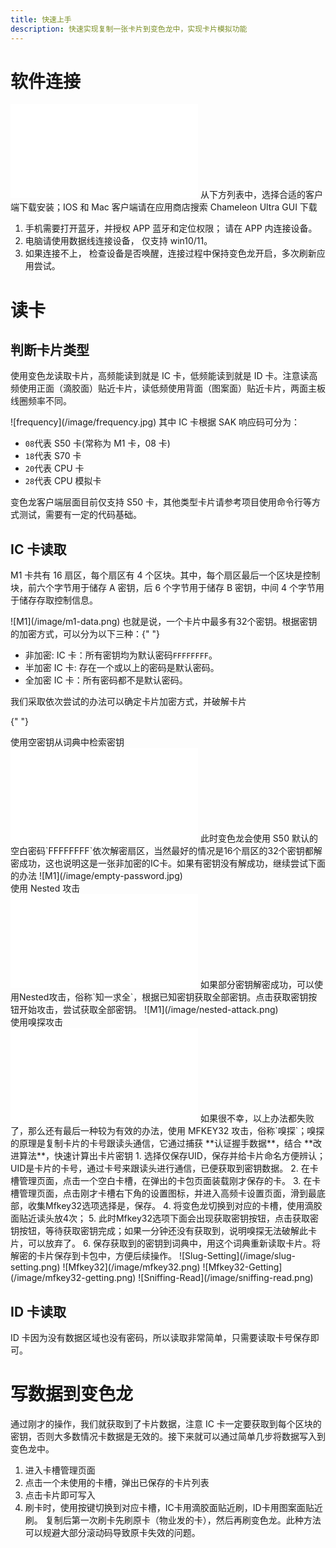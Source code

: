```yaml
---
title: 快速上手
description: 快速实现复制一张卡片到变色龙中，实现卡片模拟功能
---
```



# 软件连接
<iframe src="//player.bilibili.com/player.html?bvid=BV1cGC3Y2Ebj&page=1" border="0" frameborder="no" framespacing="0" allowfullscreen="true"> </iframe>
从下方列表中，选择合适的客户端下载安装；IOS 和 Mac 客户端请在应用商店搜索 Chameleon Ultra GUI 下载

<Files>
  <Folder name="变色龙控制端" defaultOpen>
    <Link href="https://playerone.tech/windows%E5%AE%89%E8%A3%85%E5%8C%85.exe">
      <File name="Win10/11" />
    </Link>
    <Link href="https://playerone.tech/%E5%AE%89%E5%8D%93%E5%AE%89%E8%A3%85%E5%8C%85.apk">
      <File name="安卓安装包" />
    </Link>
  </Folder>
</Files>

1. 手机需要打开蓝牙，并授权 APP 蓝牙和定位权限； 请在 APP 内连接设备。
2. 电脑请使用数据线连接设备， 仅支持 win10/11。
3. 如果连接不上， 检查设备是否唤醒，连接过程中保持变色龙开启，多次刷新应用尝试。

# 读卡

## 判断卡片类型

使用变色龙读取卡片，高频能读到就是 IC 卡，低频能读到就是 ID 卡。注意读高频使用正面（滴胶面）贴近卡片，读低频使用背面（图案面）贴近卡片，两面主板线圈频率不同。

<Cards>
  <Card title="客户端高低频读取功能">![frequency](/image/frequency.jpg)</Card>
</Cards>
其中 IC 卡根据 SAK 响应码可分为：

- `08`代表 S50 卡(常称为 M1 卡，08 卡)
- `18`代表 S70 卡
- `20`代表 CPU 卡
- `28`代表 CPU 模拟卡

变色龙客户端层面目前仅支持 S50 卡，其他类型卡片请参考项目使用命令行等方式测试，需要有一定的代码基础。

## IC 卡读取

M1 卡共有 16 扇区，每个扇区有 4 个区块。其中，每个扇区最后一个区块是控制块，前六个字节用于储存 A 密钥，后 6 个字节用于储存 B 密钥，中间 4 个字节用于储存存取控制信息。

<Cards>
  <Card title="M1卡数据结构">![M1](/image/m1-data.png)</Card>
</Cards>
也就是说，一个卡片中最多有32个密钥。根据密钥的加密方式，可以分为以下三种：{" "}

- 非加密: IC 卡：所有密钥均为默认密码`FFFFFFFF`。
- 半加密 IC 卡: 存在一个或以上的密码是默认密码。
- 全加密 IC 卡：所有密码都不是默认密码。

我们采取依次尝试的办法可以确定卡片加密方式，并破解卡片

{" "}

<div className="fd-steps">
  <div className="fd-step">使用空密钥从词典中检索密钥</div>
  <iframe src="//player.bilibili.com/player.html?bvid=BV1wuC3YUE2b&page=1" scrolling="no" border="0" frameborder="no" framespacing="0" allowfullscreen="true"> </iframe>
  此时变色龙会使用 S50 默认的空白密码`FFFFFFFF`依次解密扇区，当然最好的情况是16个扇区的32个密钥都解密成功，这也说明这是一张非加密的IC卡。如果有密钥没有解成功，继续尝试下面的办法
  <Cards>
    <Card>![M1](/image/empty-password.jpg)</Card>
  </Cards>
  <div className="fd-step">使用 Nested 攻击</div>
  <iframe src="//player.bilibili.com/player.html?bvid=BV1wuC3YUE2b&page=1" scrolling="no" border="0" frameborder="no" framespacing="0" allowfullscreen="true"> </iframe>
  如果部分密钥解密成功，可以使用Nested攻击，俗称`知一求全`，根据已知密钥获取全部密钥。点击获取密钥按钮开始攻击，尝试获取全部密钥。
  <Cards>
    <Card>![M1](/image/nested-attack.png)</Card>
  </Cards>
  <div className="fd-step">使用嗅探攻击</div>
  <iframe src="//player.bilibili.com/player.html?bvid=BV1jCCGY5E1r&page=1" scrolling="no" border="0" frameborder="no" framespacing="0" allowfullscreen="true"> </iframe>
  如果很不幸，以上办法都失败了，那么还有最后一种较为有效的办法，使用 MFKEY32 攻击，俗称`嗅探`；嗅探的原理是复制卡片的卡号跟读头通信，它通过捕获
  **认证握手数据**，结合 **改进算法**，快速计算出卡片密钥 
  1. 选择仅保存UID，保存并给卡片命名方便辨认；UID是卡片的卡号，通过卡号来跟读头进行通信，已便获取到密钥数据。
  2. 在卡槽管理页面，点击一个空白卡槽，在弹出的卡包页面装载刚才保存的卡。 
  3. 在卡槽管理页面，点击刚才卡槽右下角的设置图标，并进入高频卡设置页面，滑到最底部，收集Mfkey32选项选择是，保存。
  4. 将变色龙切换到对应的卡槽，使用滴胶面贴近读头放4次； 
  5. 此时Mfkey32选项下面会出现获取密钥按钮，点击获取密钥按钮，等待获取密钥完成；如果一分钟还没有获取到，说明嗅探无法破解此卡片，可以放弃了。 
  6. 保存获取到的密钥到词典中，用这个词典重新读取卡片。将解密的卡片保存到卡包中，方便后续操作。
  <Cards>
    <Card>![Slug-Setting](/image/slug-setting.png)</Card>
    <Card>![Mfkey32](/image/mfkey32.png)</Card>
    <Card>![Mfkey32-Getting](/image/mfkey32-getting.png)</Card>
    <Card>![Sniffing-Read](/image/sniffing-read.png)</Card>
  </Cards>
</div>

## ID 卡读取

ID 卡因为没有数据区域也没有密码，所以读取非常简单，只需要读取卡号保存即可。

# 写数据到变色龙

通过刚才的操作，我们就获取到了卡片数据，注意 IC 卡一定要获取到每个区块的密钥，否则大多数情况卡数据是无效的。接下来就可以通过简单几步将数据写入到变色龙中。

1. 进入卡槽管理页面
2. 点击一个未使用的卡槽，弹出已保存的卡片列表
3. 点击卡片即可写入
4. 刷卡时，使用按键切换到对应卡槽，IC卡用滴胶面贴近刷，ID卡用图案面贴近刷。
   <Callout title="刷卡前注意" type="warn">
     复制后第一次刷卡先刷原卡（物业发的卡），然后再刷变色龙。此种方法可以规避大部分滚动码导致原卡失效的问题。
   </Callout>
